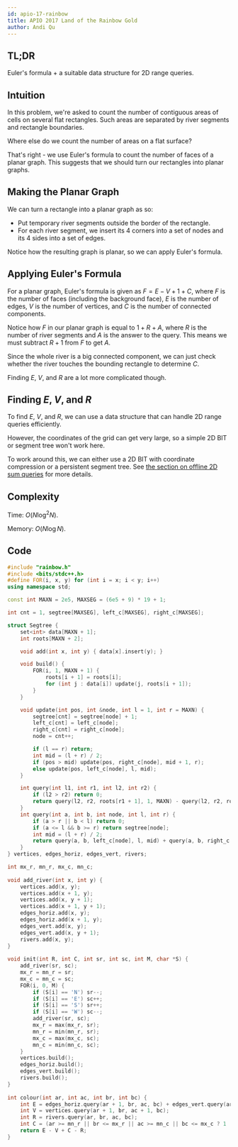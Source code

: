 ```yaml
---
id: apio-17-rainbow
title: APIO 2017 Land of the Rainbow Gold
author: Andi Qu
---
```


## TL;DR

Euler's formula + a suitable data structure for 2D range queries.

## Intuition

In this problem, we're asked to count the number of contiguous areas of cells on several flat rectangles.
Such areas are separated by river segments and rectangle boundaries.

Where else do we count the number of areas on a flat surface?

That's right - we use Euler's formula to count the number of faces of a planar graph.
This suggests that we should turn our rectangles into planar graphs.

## Making the Planar Graph

We can turn a rectangle into a planar graph as so:
- Put temporary river segments outside the border of the rectangle.
- For each river segment, we insert its 4 corners into a set of nodes and its 4 sides into a set of edges.

Notice how the resulting graph is planar, so we can apply Euler's formula.

## Applying Euler's Formula

For a planar graph, Euler's formula is given as $F = E - V + 1 + C$,
where $F$ is the number of faces (including the background face), $E$ is the number of edges, $V$ is the number
of vertices, and $C$ is the number of connected components.

Notice how $F$ in our planar graph is equal to $1 + R + A$, where $R$ is the number of river segments and $A$ is
the answer to the query. This means we must subtract $R + 1$ from $F$ to get $A$.

Since the whole river is a big connected component, we can just check whether the river touches the bounding rectangle to determine $C$.

Finding $E$, $V$, and $R$ are a lot more complicated though.

## Finding $E$, $V$, and $R$

To find $E$, $V$, and $R$, we can use a data structure that can handle 2D range queries efficiently.

However, the coordinates of the grid can get very large, so a simple 2D BIT or segment tree won't work here.

To work around this, we can either use a 2D BIT with coordinate compression or a persistent segment tree. See
[the section on offline 2D sum queries](http://localhost:8000/plat/2DRQ#2d-offline-sum-queries) for more details.

## Complexity

Time: $O(N \log^2 N)$.

Memory: $O(N \log N)$.

## Code

```cpp
#include "rainbow.h"
#include <bits/stdc++.h>
#define FOR(i, x, y) for (int i = x; i < y; i++)
using namespace std;

const int MAXN = 2e5, MAXSEG = (6e5 + 9) * 19 + 1;

int cnt = 1, segtree[MAXSEG], left_c[MAXSEG], right_c[MAXSEG];

struct Segtree {
    set<int> data[MAXN + 1];
    int roots[MAXN + 2];

    void add(int x, int y) { data[x].insert(y); }

    void build() {
        FOR(i, 1, MAXN + 1) {
            roots[i + 1] = roots[i];
            for (int j : data[i]) update(j, roots[i + 1]);
        }
    }

    void update(int pos, int &node, int l = 1, int r = MAXN) {
        segtree[cnt] = segtree[node] + 1;
        left_c[cnt] = left_c[node];
        right_c[cnt] = right_c[node];
        node = cnt++;

        if (l == r) return;
        int mid = (l + r) / 2;
        if (pos > mid) update(pos, right_c[node], mid + 1, r);
        else update(pos, left_c[node], l, mid);
    }

    int query(int l1, int r1, int l2, int r2) {
        if (l2 > r2) return 0;
        return query(l2, r2, roots[r1 + 1], 1, MAXN) - query(l2, r2, roots[l1], 1, MAXN);
    }
    int query(int a, int b, int node, int l, int r) {
        if (a > r || b < l) return 0;
        if (a <= l && b >= r) return segtree[node];
        int mid = (l + r) / 2;
        return query(a, b, left_c[node], l, mid) + query(a, b, right_c[node], mid + 1, r);
    }
} vertices, edges_horiz, edges_vert, rivers;

int mx_r, mn_r, mx_c, mn_c;
 
void add_river(int x, int y) {
    vertices.add(x, y);
    vertices.add(x + 1, y);
    vertices.add(x, y + 1);
    vertices.add(x + 1, y + 1);
    edges_horiz.add(x, y);
    edges_horiz.add(x + 1, y);
    edges_vert.add(x, y);
    edges_vert.add(x, y + 1);
    rivers.add(x, y);
}
 
void init(int R, int C, int sr, int sc, int M, char *S) {
    add_river(sr, sc);
    mx_r = mn_r = sr;
    mx_c = mn_c = sc;
    FOR(i, 0, M) {
        if (S[i] == 'N') sr--;
        if (S[i] == 'E') sc++;
        if (S[i] == 'S') sr++;
        if (S[i] == 'W') sc--;
        add_river(sr, sc);
        mx_r = max(mx_r, sr);
        mn_r = min(mn_r, sr);
        mx_c = max(mx_c, sc);
        mn_c = min(mn_c, sc);
    }
    vertices.build();
    edges_horiz.build();
    edges_vert.build();
    rivers.build();
}
 
int colour(int ar, int ac, int br, int bc) {
    int E = edges_horiz.query(ar + 1, br, ac, bc) + edges_vert.query(ar, br, ac + 1, bc);
    int V = vertices.query(ar + 1, br, ac + 1, bc);
    int R = rivers.query(ar, br, ac, bc);
    int C = (ar >= mn_r || br <= mx_r || ac >= mn_c || bc <= mx_c ? 1 : 2);
    return E - V + C - R;
}
```
